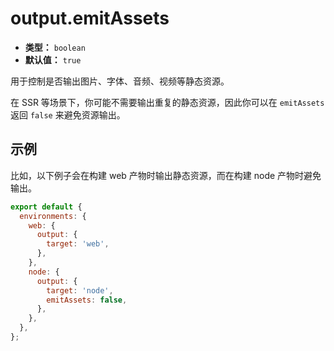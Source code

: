 # output.emitAssets

- **类型：** `boolean`
- **默认值：** `true`

用于控制是否输出图片、字体、音频、视频等静态资源。

在 SSR 等场景下，你可能不需要输出重复的静态资源，因此你可以在 `emitAssets` 返回 `false` 来避免资源输出。

## 示例

比如，以下例子会在构建 web 产物时输出静态资源，而在构建 node 产物时避免输出。

```js
export default {
  environments: {
    web: {
      output: {
        target: 'web',
      },
    },
    node: {
      output: {
        target: 'node',
        emitAssets: false,
      },
    },
  },
};
```
